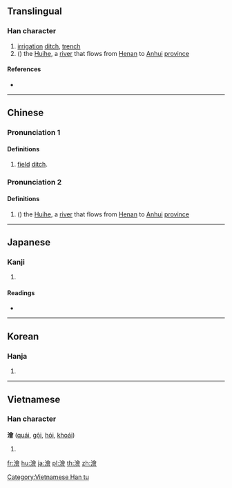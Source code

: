 {{character info/new}}
{{also|浍}}
==Translingual==

===Han character===
{{Han char|rn=85|rad=水|as=13|sn=16|four=38166|canj=EOMA|ids=⿰氵會}}

# [[irrigation]] [[ditch]], [[trench]]
# ({{zh-only|澮河}}) the [[Huihe]], a [[river]] that flows from [[Henan]] to [[Anhui]] [[province]]

====References====
* {{Han ref|kx=0653.180|dkj=18405|dj=1063.140|hdz=31761.050|uh=6FAE|ud=28590|bh=E9F8|bd=59896}}

----

==Chinese==
{{zh-forms|s=浍}}

===Pronunciation 1===
{{zh-pron
|m=kuài
|c=kui2
|mc=y
|oc=y
|ma=zh-kuài.ogg
|cat=n
}}

====Definitions====
{{zh-hanzi}}

# [[field]] [[ditch]].

===Pronunciation 2===
{{zh-pron
|m=huì
|c=
|mc=y
|oc=y
|ma=zh-huì.ogg
|cat=n
}}

====Definitions====
{{zh-hanzi}}

# ({{zh-only|澮河}}) the [[Huihe]], a [[river]] that flows from [[Henan]] to [[Anhui]] [[province]]

----

==Japanese==

===Kanji===
{{ja-kanji|grade=|rs=水13}}

# {{defn|lang=ja|sort=水13}}

====Readings====
* {{ja-readings|on=[[かい]] (kai), [[け]] (ke), [[わい]] (wai), [[え]] (e)|kun=}}

----

==Korean==

===Hanja===
{{ko-hanja|hangeul=회|eumhun=|rv=hoe|mr=hoe|y=hoy}}

# {{defn|lang=ko|sort=水13}}

----

==Vietnamese==

===Han character===
'''澮''' ([[quái]], [[gội]], [[hói]], [[khoái]])

# {{defn|lang=vi}}

[[Category:Vietnamese Han tu]]

[[fr:澮]]
[[hu:澮]]
[[ja:澮]]
[[pl:澮]]
[[th:澮]]
[[zh:澮]]